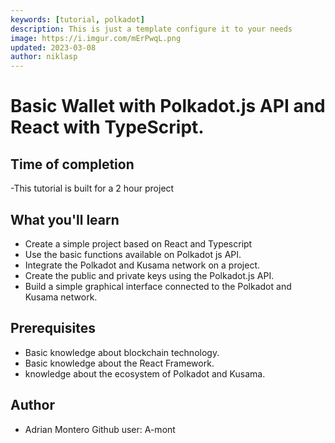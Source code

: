 ```yaml
---
keywords: [tutorial, polkadot]
description: This is just a template configure it to your needs
image: https://i.imgur.com/mErPwqL.png
updated: 2023-03-08
author: niklasp
---
```


# Basic Wallet with Polkadot.js API and React with TypeScript.


## Time of completion
-This tutorial is built for a 2 hour project

## What you'll learn
- Create a simple project based on React and Typescript
- Use the basic functions available on Polkadot js API.
- Integrate the Polkadot and Kusama network on a project.
- Create the public and private keys using the Polkadot.js API.
- Build a simple graphical interface connected to the Polkadot and Kusama network.


## Prerequisites
- Basic knowledge about blockchain technology.
- Basic knowledge about the React Framework.
- knowledge about the ecosystem of Polkadot and Kusama.


## Author
- Adrian Montero  Github user: A-mont  